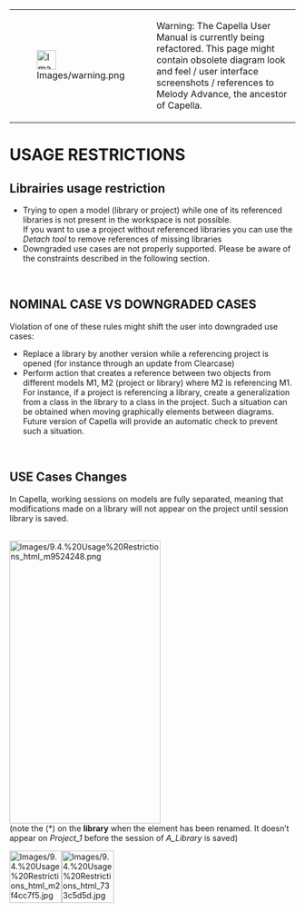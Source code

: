 <!--
  Copyright (c) 2006, 2015 THALES GLOBAL SERVICES.
  All rights reserved. This program and the accompanying materials
  are made available under the terms of the Eclipse Public License v1.0
  which accompanies this distribution, and is available at
  http://www.eclipse.org/legal/epl-v10.html

  Contributors:
       Thales - initial API and implementation
-->

{| border="1"
|-
| [[Image:Images/warning.png|34x34px]] 
| Warning: The Capella User Manual is currently being refactored. This page might contain obsolete diagram look and feel / user interface screenshots / references to Melody Advance, the ancestor of Capella. 
|}  

= USAGE RESTRICTIONS =
 
== Librairies usage restriction ==
 
* Trying to open a model (library or project) while one of its referenced libraries is not present in the workspace is not possible.<br> If you want to use a project without referenced libraries you can use the ''Detach tool'' to remove references of missing libraries
* Downgraded use cases are not properly supported. Please be aware of the constraints described in the following section.
 
<br>
 
== NOMINAL CASE VS DOWNGRADED CASES ==
 
Violation of one of these rules might shift the user into downgraded use cases:
 
* Replace a library by another version while a referencing project is opened (for instance through an update from Clearcase)
* Perform action that creates a reference between two objects from different models M1, M2 (project or library) where M2 is referencing M1. For instance, if a project is referencing a library, create a generalization from a class in the library to a class in the project. Such a situation can be obtained when moving graphically elements between diagrams. Future version of Capella will provide an automatic check to prevent such a situation.
 
<br>
 
== USE Cases Changes ==
 
In Capella, working sessions on models are fully separated, meaning that modifications made on a library will not appear on the project until session library is saved.
 
<br>
 
[[Image:Images/9.4.%20Usage%20Restrictions_html_m9524248.png|266x498px]]<br>
(note the (*) on the '''library''' when the element has been renamed. It doesn&rsquo;t appear on ''Project_1'' before the session of ''A_Library'' is saved)
 
[[Image:Images/9.4.%20Usage%20Restrictions_html_m2f4cc7f5.jpg|92x92px]][[Image:Images/9.4.%20Usage%20Restrictions_html_733c5d5d.jpg|92x92px]]
